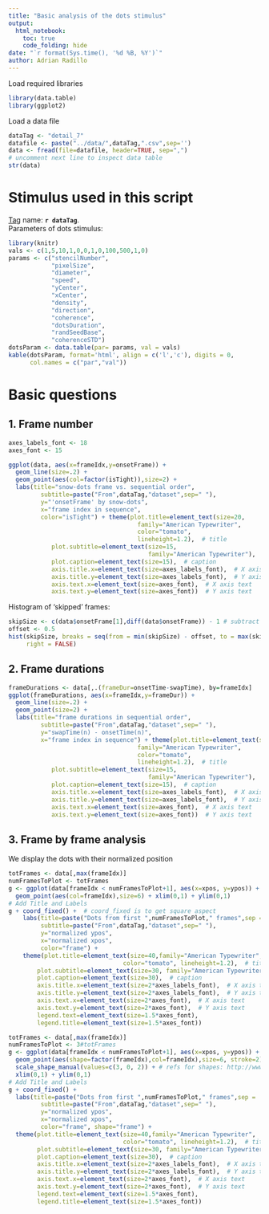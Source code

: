 ```yaml
---
title: "Basic analysis of the dots stimulus"
output:
  html_notebook:
    toc: true
    code_folding: hide
date: "`r format(Sys.time(), '%d %B, %Y')`"
author: Adrian Radillo
---
```


Load required libraries
```r
library(data.table)
library(ggplot2)
```
Load a data file
```r
dataTag <- "detail_7"
datafile <- paste("../data/",dataTag,".csv",sep='')
data <- fread(file=datafile, header=TRUE, sep=",")
# uncomment next line to inspect data table
str(data)
```
# Stimulus used in this script
[Tag](https://github.com/aernesto/dotsStimExperiments/releases) name: **`r dataTag`**.  
Parameters of dots stimulus:  
```r
library(knitr)
vals <- c(1,5,10,1,0,0,1,0,100,500,1,0)  
params <- c("stencilNumber",
            "pixelSize", 
            "diameter",  
            "speed",
            "yCenter",  
            "xCenter", 
            "density",  
            "direction",
            "coherence",  
            "dotsDuration", 
            "randSeedBase", 
            "coherenceSTD")
dotsParam <- data.table(par= params, val = vals)
kable(dotsParam, format='html', align = c('l','c'), digits = 0,
      col.names = c("par","val"))
```

# Basic questions
## 1. Frame number 
```r
axes_labels_font <- 18
axes_font <- 15

ggplot(data, aes(x=frameIdx,y=onsetFrame)) +
  geom_line(size=.2) +
  geom_point(aes(col=factor(isTight)),size=2) +
  labs(title="snow-dots frame vs. sequential order",
         subtitle=paste("From",dataTag,"dataset",sep=" "),
         y="'onsetFrame' by snow-dots",
         x="frame index in sequence",
         color="isTight") + theme(plot.title=element_text(size=20,
                                    family="American Typewriter",
                                    color="tomato",
                                    lineheight=1.2),  # title
            plot.subtitle=element_text(size=15,
                                       family="American Typewriter"),  # subtitle
            plot.caption=element_text(size=15),  # caption
            axis.title.x=element_text(size=axes_labels_font),  # X axis title
            axis.title.y=element_text(size=axes_labels_font),  # Y axis title
            axis.text.x=element_text(size=axes_font),  # X axis text
            axis.text.y=element_text(size=axes_font))  # Y axis text
```
Histogram of 'skipped' frames:
```r
skipSize <- c(data$onsetFrame[1],diff(data$onsetFrame)) - 1 # subtract 1 as no frame is skipped if skipSize = 1
offset <- 0.5
hist(skipSize, breaks = seq(from = min(skipSize) - offset, to = max(skipSize) + offset, by = 1), 
     right = FALSE)
```


## 2. Frame durations  
```r
frameDurations <- data[,.(frameDur=onsetTime-swapTime), by=frameIdx]
ggplot(frameDurations, aes(x=frameIdx,y=frameDur)) +
  geom_line(size=.2) +
  geom_point(size=2) +
  labs(title="frame durations in sequential order",
         subtitle=paste("From",dataTag,"dataset",sep=" "),
         y="swapTime(n) - onsetTime(n)",
         x="frame index in sequence") + theme(plot.title=element_text(size=20,
                                    family="American Typewriter",
                                    color="tomato",
                                    lineheight=1.2),  # title
            plot.subtitle=element_text(size=15,
                                       family="American Typewriter"),  # subtitle
            plot.caption=element_text(size=15),  # caption
            axis.title.x=element_text(size=axes_labels_font),  # X axis title
            axis.title.y=element_text(size=axes_labels_font),  # Y axis title
            axis.text.x=element_text(size=axes_font),  # X axis text
            axis.text.y=element_text(size=axes_font))  # Y axis text
```

## 3. Frame by frame analysis  
We display the dots with their normalized position
```r
totFrames <- data[,max(frameIdx)]
numFramesToPlot <- totFrames
g <- ggplot(data[frameIdx < numFramesToPlot+1], aes(x=xpos, y=ypos)) +
  geom_point(aes(col=frameIdx),size=6) + xlim(0,1) + ylim(0,1)
# Add Title and Labels
g + coord_fixed() +  # coord_fixed is to get square aspect
    labs(title=paste("Dots from first ",numFramesToPlot," frames",sep = ''),
         subtitle=paste("From",dataTag,"dataset",sep=" "),
         y="normalized ypos",
         x="normalized xpos",
         color="frame") + 
    theme(plot.title=element_text(size=40,family="American Typewriter",
                                color="tomato", lineheight=1.2),  # title
        plot.subtitle=element_text(size=30, family="American Typewriter"),  # subtitle
        plot.caption=element_text(size=30),  # caption
        axis.title.x=element_text(size=2*axes_labels_font),  # X axis title
        axis.title.y=element_text(size=2*axes_labels_font),  # Y axis title
        axis.text.x=element_text(size=2*axes_font),  # X axis text
        axis.text.y=element_text(size=2*axes_font),  # Y axis text
        legend.text=element_text(size=1.5*axes_font),
        legend.title=element_text(size=1.5*axes_font))
```
```r
totFrames <- data[,max(frameIdx)]
numFramesToPlot <- 3#totFrames
g <- ggplot(data[frameIdx < numFramesToPlot+1], aes(x=xpos, y=ypos)) +
  geom_point(aes(shape=factor(frameIdx),col=frameIdx),size=6, stroke=2) +
  scale_shape_manual(values=c(3, 0, 2)) + # refs for shapes: http://www.sthda.com/english/wiki/ggplot2-point-shapes  &   https://stackoverflow.com/a/34361768
  xlim(0,1) + ylim(0,1)
# Add Title and Labels
g + coord_fixed() +
  labs(title=paste("Dots from first ",numFramesToPlot," frames",sep = ''),
         subtitle=paste("From",dataTag,"dataset",sep=" "),
         y="normalized ypos",
         x="normalized xpos",
         color="frame", shape="frame") + 
  theme(plot.title=element_text(size=40,family="American Typewriter",
                                color="tomato", lineheight=1.2),  # title
        plot.subtitle=element_text(size=30, family="American Typewriter"),  # subtitle
        plot.caption=element_text(size=30),  # caption
        axis.title.x=element_text(size=2*axes_labels_font),  # X axis title
        axis.title.y=element_text(size=2*axes_labels_font),  # Y axis title
        axis.text.x=element_text(size=2*axes_font),  # X axis text
        axis.text.y=element_text(size=2*axes_font),  # Y axis text
        legend.text=element_text(size=1.5*axes_font),
        legend.title=element_text(size=1.5*axes_font))
```

